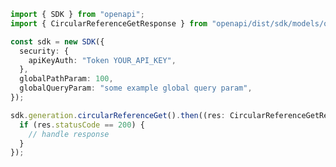 ```typescript showLineNumbers copy filename="Circular Reference Get usage example"
import { SDK } from "openapi";
import { CircularReferenceGetResponse } from "openapi/dist/sdk/models/operations";

const sdk = new SDK({
  security: {
    apiKeyAuth: "Token YOUR_API_KEY",
  },
  globalPathParam: 100,
  globalQueryParam: "some example global query param",
});

sdk.generation.circularReferenceGet().then((res: CircularReferenceGetResponse) => {
  if (res.statusCode == 200) {
    // handle response
  }
});
```
